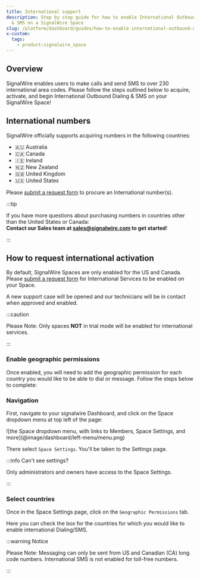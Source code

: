 ```yaml
---
title: International support
description: Step by step guide for how to enable International Outbound Dialing
  & SMS on a SignalWire Space
slug: /platform/dashboard/guides/how-to-enable-international-outbound-dialing-sms
x-custom:
  tags:
    - product:signalwire_space
---
```


## Overview

SignalWire enables users to make calls and send SMS to over 230 international area codes. 
Please follow the steps outlined below to acquire, activate, and begin International Outbound Dialing & SMS on your SignalWire Space!

## International numbers

SignalWire officially supports acquiring numbers in the following countries:

- 🇦🇺 Australia
- 🇨🇦 Canada
- 🇮🇪 Ireland
- 🇳🇿 New Zealand
- 🇬🇧 United Kingdom
- 🇺🇸 United States

Please [submit a request form](https://forms.signalwire.me/International-Number-Request.html) to procure an International number(s).

:::tip

If you have more questions about purchasing numbers in countries other than the United States or Canada:<br/>
**Contact our Sales team at [sales@signalwire.com](<mailto:sales@signalwire.com?subject=International%20Numbers&body=Dear%20SignalWire%20Sales%20Team%2C%0D%0A%0D%0AI'm%20interested%20in%20obtaining%20international%20numbers%3A%0D%0A-%20Countries%20and%20Areas%3A%20%5BEnter%20Countries%2FAreas%5D%0D%0A-%20Number%20of%20Numbers%20per%20Country%2FArea%3A%20%5BEnter%20Number%5D%0D%0A-%20Type%20of%20Numbers%3A%20%5BEnter%20Number%20Type%5D%0D%0A-%20SignalWire%20Project%3A%20%5BEnter%20your%20SignalWire%20Project%20Name%20(leave%20blank%20if%20you%20don't%20have%20one%20yet)%5D%0D%0A-%20Use%20Case%20%26%20Duration%3A%20%5BBriefly%20describe%20the%20purpose%20and%20expected%20ownership%20duration%20for%20the%20numbers%5D>)
to get started**!

:::

## How to request international activation

By default, SignalWire Spaces are only enabled for the US and Canada.
Please [submit a request form](https://forms.signalwire.me/International-Services-Request.html) 
for International Services to be enabled on your Space.

A new support case will be opened and our technicians will be in contact when approved and enabled.

:::caution

Please Note: Only spaces **NOT** in trial mode will be enabled for international services.

:::

### Enable geographic permissions

Once enabled, you will need to add the geographic permission for each country you would like to be able to dial or message.
Follow the steps below to complete:

### Navigation

First, navigate to your signalwire Dashboard, and click on the Space dropdown menu at top left of the page:

<Frame>
![the Space dropdown menu, with links to Members, Space Settings, and more](@image/dashboard/left-menu/menu.png)
</Frame>

There select `Space Settings`. You'll be taken to the Settings page.


:::info Can't see settings?

Only administrators and owners have access to the Space Settings.

:::

### Select countries

Once in the Space Settings page, click on the `Geographic Permissions` tab.

Here you can check the box for the countries for which you would like to enable international Dialing/SMS.

:::warning Notice

Please Note: Messaging can only be sent from US and Canadian (CA) long code numbers.
International SMS is not enabled for toll-free numbers.

:::
